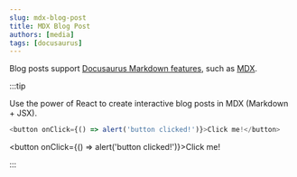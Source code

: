 ```yaml
---
slug: mdx-blog-post
title: MDX Blog Post
authors: [media]
tags: [docusaurus]
---
```


Blog posts support [Docusaurus Markdown features](https://docusaurus.io/docs/markdown-features), such as [MDX](https://mdxjs.com/).

:::tip

Use the power of React to create interactive blog posts in MDX (Markdown + JSX).

```js
<button onClick={() => alert('button clicked!')}>Click me!</button>
```

<button onClick={() => alert('button clicked!')}>Click me!</button>

:::
